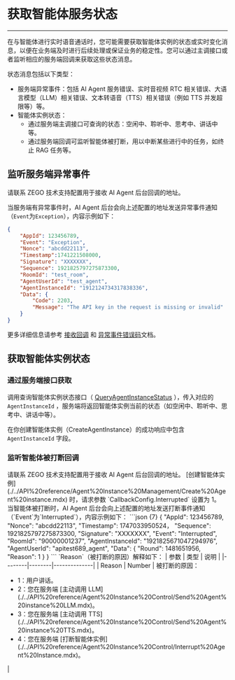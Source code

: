 # 获取智能体服务状态

---

在与智能体进行实时语音通话时，您可能需要获取智能体实例的状态或实时变化消息，以便在业务端及时进行后续处理或保证业务的稳定性。您可以通过主调接口或者监听相应的服务端回调来获取这些状态消息。

状态消息包括以下类型：
- 服务端异常事件：包括 AI Agent 服务错误、实时音视频 RTC 相关错误、大语言模型（LLM）相关错误、文本转语音（TTS）相关错误（例如 TTS 并发超限等）等。
- 智能体实例状态：
    - 通过服务端主调接口可查询的状态：空闲中、聆听中、思考中、讲话中等。
    - 通过服务端回调可监听智能体被打断，用以中断某些进行中的任务，如终止 RAG 任务等。

## 监听服务端异常事件

请联系 ZEGO 技术支持配置用于接收 AI Agent 后台回调的地址。

当服务端有异常事件时，AI Agent 后台会向上述配置的地址发送异常事件通知（`Event`为`Exception`），内容示例如下：

```json {3}
{
    "AppId": 123456789,
    "Event": "Exception",
    "Nonce": "abcdd22113",
    "Timestamp":1741221508000,
    "Signature": "XXXXXXX",
    "Sequence": 1921825797275873300,
    "RoomId": "test_room",
    "AgentUserId": "test_agent",
    "AgentInstanceId": "1912124734317838336",
    "Data": {
        "Code": 2203,
        "Message": "The API key in the request is missing or invalid"
    }
}
```
更多详细信息请参考 [接收回调](./../Callbacks/Receiving%20Callback.mdx) 和 [异常事件错误码](./../Callbacks/Exception%20codes.mdx)文档。

## 获取智能体实例状态

### 通过服务端接口获取

调用查询智能体实例状态接口（ [QueryAgentInstanceStatus](./../API%20reference/Agent%20Instance%20Control/Query%20Agent%20instance%20status.mdx) ），传入对应的 `AgentInstanceId` ，服务端将返回智能体实例当前的状态（如空闲中、聆听中、思考中、讲话中等）。

<Note title="说明">在你创建智能体实例（CreateAgentInstance）的成功响应中包含 `AgentInstanceId` 字段。</Note>

### 监听智能体被打断回调

<Steps>
<Step title="配置回调地址">
请联系 ZEGO 技术支持配置用于接收 AI Agent 后台回调的地址。
</Step>
<Step title="启用回调接收">
[创建智能体实例](./../API%20reference/Agent%20Instance%20Management/Create%20Agent%20instance.mdx) 时，请求参数 `CallbackConfig.Interrupted` 设置为 1。
</Step>
<Step title="接收回调">
当智能体被打断时，AI Agent 后台会向上述配置的地址发送打断事件通知（`Event`为`Interrupted`），内容示例如下：
```json {7}
{
    "AppId": 123456789,
    "Nonce": "abcdd22113",
    "Timestamp": 1747033950524，
    "Sequence": 1921825797275873300,
    "Signature": "XXXXXXX",
    "Event": "Interrupted",
    "RoomId": "90000001237",
    "AgentInstanceId": "1921825671047294976",
    "AgentUserId": "apitest689_agent",
    "Data": {
        "Round": 1481651956,
        "Reason": 1
    }
}
```
`Reason`（被打断的原因）解释如下：
| 参数   | 类型   | 说明         |
|--------|--------|--------------|
| Reason | Number  | 被打断的原因：<ul><li>1：用户讲话。</li><li>2：您在服务端 [主动调用 LLM](./../API%20reference/Agent%20Instance%20Control/Send%20Agent%20instance%20LLM.mdx)。</li><li>3：您在服务端 [主动调用 TTS](./../API%20reference/Agent%20Instance%20Control/Send%20Agent%20instance%20TTS.mdx)。</li><li>4：您在服务端 [打断智能体实例](./../API%20reference/Agent%20Instance%20Control/Interrupt%20Agent%20Instance.mdx)。</li></ul> |
</Step>
</Steps>
